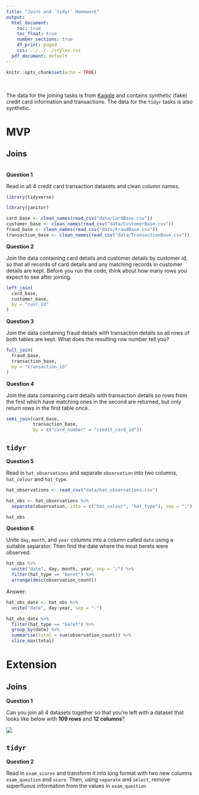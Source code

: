 ```yaml
---
title: "Joins and `tidyr` Homework"
output:
  html_document:
    toc: true
    toc_float: true
    number_sections: true
    df_print: paged
    css: ../../../styles.css
  pdf_document: default
---
```


```r
knitr::opts_chunk$set(echo = TRUE)
```

<br>

The data for the joining tasks is from [Kaggle](https://www.kaggle.com/ananta/credit-card-data) and contains synthetic (fake) credit card information and transactions. The data for the `tidyr` tasks is also synthetic.

# MVP

## Joins

<br>
**Question 1**

Read in all 4 credit card transaction datasets and clean column names.

```r
library(tidyverse)

library(janitor)

card_base <- clean_names(read_csv("data/CardBase.csv"))
customer_base <- clean_names(read_csv("data/CustomerBase.csv"))
fraud_base <- clean_names(read_csv("data/FraudBase.csv"))
transaction_base <- clean_names(read_csv("data/TransactionBase.csv"))
```


**Question 2**

Join the data containing card details and customer details by customer id, so that all records of card details and any matching records in customer details are kept. Before you run the code, think about how many rows you expect to see after joining.

```r
left_join(
  card_base,
  customer_base,
  by = "cust_id"
)
```


**Question 3**

Join the data containing fraud details with transaction details so all rows of both tables are kept. What does the resulting row number tell you?

```r
full_join(
  fraud_base,
  transaction_base,
  by = "transaction_id"
)
```


**Question 4**

Join the data containing card details with transaction details so rows from the first which have matching ones in the second are returned, but only return rows in the first table once.

```r
semi_join(card_base,
          transaction_base,
          by = c("card_number" = "credit_card_id"))
```


## `tidyr`

**Question 5**

Read in `hat_observations` and separate `observation` into two columns, `hat_colour` and `hat_type`.

```r
hat_observations <- read_csv("data/hat_observations.csv")

hat_obs <- hat_observations %>% 
  separate(observation, into = c("hat_colour", "hat_type"), sep = ",")

hat_obs
```



**Question 6**

Unite `day`, `month`, and `year` columns into a column called `date` using a suitable separator. Then find the date where the most berets were observed.


```r
hat_obs %>% 
  unite("date", day, month, year, sep = "/") %>% 
  filter(hat_type == "beret") %>% 
  arrange(desc(observation_count))
```


Answer:
```r
hat_obs_date <- hat_obs %>% 
  unite("date", day:year, sep = "-") 

hat_obs_date %>% 
  filter(hat_type == "beret") %>% 
  group_by(date) %>% 
  summarise(total = sum(observation_count)) %>% 
  slice_max(total)
```



# Extension

## Joins

**Question 1**

Can you join all 4 datasets together so that you're left with a dataset that looks like below with **109 rows** and **12 columns**?

![](images/all_joined.png)

## `tidyr`

**Question 2**

Read in `exam_scores` and transform it into long format with two new columns `exam_question` and `score`. Then, using `separate` and `select`, remove superfluous information from the values in `exam_question`